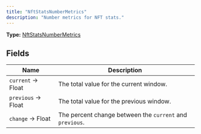 ```yaml
---
title: "NftStatsNumberMetrics"
description: "Number metrics for NFT stats."
---
```


**Type:** [NftStatsNumberMetrics](/api-reference/types/nftstatsnumbermetrics)

## Fields

| Name | Description |
|------|-------------|
| `current` → Float | The total value for the current window. |
| `previous` → Float | The total value for the previous window. |
| `change` → Float | The percent change between the `current` and `previous`. |

